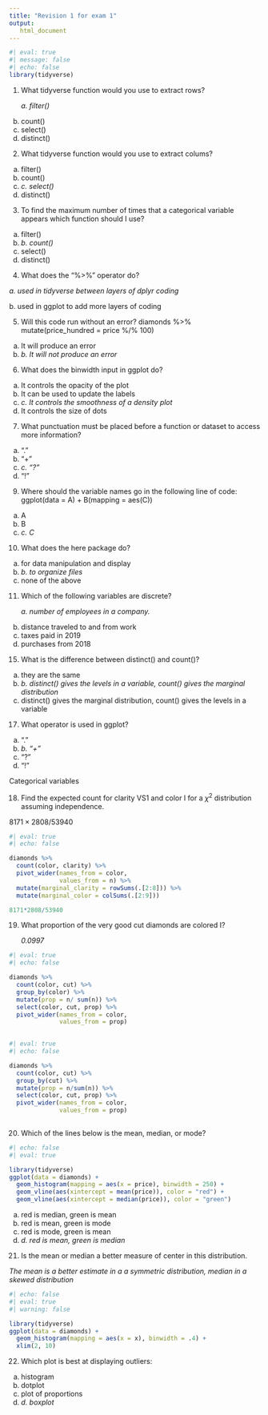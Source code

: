 ```yaml
---
title: "Revision 1 for exam 1"
output: 
   html_document
---
```


```r
#| eval: true
#| message: false
#| echo: false
library(tidyverse)
```

1.  What tidyverse function would you use to extract rows?

    *a. filter()*

```{=html}
<!-- -->
```
b.  count()
c.  select()
d.  distinct()

<!-- -->

2.  What tidyverse function would you use to extract colums?

<!-- -->

a.  filter()
b.  count()
c.  *c. select()*
d.  distinct()

<!-- -->

3.  To find the maximum number of times that a categorical variable appears which function should I use?

<!-- -->

a.  filter()
b.  *b. count()*
c.  select()
d.  distinct()

<!-- -->

4.  What does the "%\>%" operator do?

*a. used in tidyverse between layers of dplyr coding*

b\. used in ggplot to add more layers of coding

<!-- -->

5.  Will this code run without an error? diamonds %\>% mutate(price_hundred = price %/% 100)

```{=html}
<!-- -->
```
a.  It will produce an error
b.  *b. It will not produce an error*

<!-- -->

6.  What does the binwidth input in ggplot do?

<!-- -->

a.  It controls the opacity of the plot
b.  It can be used to update the labels
c.  *c. It controls the smoothness of a density plot*
d.  It controls the size of dots

<!-- -->

7.  What punctuation must be placed before a function or dataset to access more information?

<!-- -->

a.  "."
b.  "+"
c.   *c. "?"*
d.  "!"

<!-- -->

9.  Where should the variable names go in the following line of code: ggplot(data = A) + B(mapping = aes(C))

<!-- -->

a.  A
b.  B
c.  *c. C*

<!-- -->

10. What does the here package do?

<!-- -->

a.  for data manipulation and display
b.  *b. to organize files*
c.  none of the above

<!-- -->

11. Which of the following variables are discrete?

    *a. number of employees in a company.*

```{=html}
<!-- -->
```
b.  distance traveled to and from work
c.  taxes paid in 2019
d.  purchases from 2018

<!-- -->

15. What is the difference between distinct() and count()?

<!-- -->

a.  they are the same
b.  *b. distinct() gives the levels in a variable, count() gives the marginal distribution*
c.  distinct() gives the marginal distribution, count() gives the levels in a variable

<!-- -->

17. What operator is used in ggplot?

<!-- -->

a.  "."
b.  *b. "+"*
c.  "?"
d.  "!"

Categorical variables

18. Find the expected count for clarity VS1 and color I for a $\chi^2$ distribution assuming independence.

$8171\times 2808/53940$

```r
#| eval: true
#| echo: false

diamonds %>% 
  count(color, clarity) %>% 
  pivot_wider(names_from = color,
              values_from = n) %>% 
  mutate(marginal_clarity = rowSums(.[2:8])) %>% 
  mutate(marginal_color = colSums(.[2:9]))

8171*2808/53940
```

19. What proportion of the very good cut diamonds are colored I?

    *0.0997*

```r
#| eval: true
#| echo: false

diamonds %>% 
  count(color, cut) %>% 
  group_by(color) %>% 
  mutate(prop = n/ sum(n)) %>% 
  select(color, cut, prop) %>% 
  pivot_wider(names_from = color,
              values_from = prop) 
  
```

```r
#| eval: true
#| echo: false

diamonds %>% 
  count(color, cut) %>% 
  group_by(cut) %>% 
  mutate(prop = n/sum(n)) %>% 
  select(color, cut, prop) %>% 
  pivot_wider(names_from = color,
              values_from = prop) 
  
```

20. Which of the lines below is the mean, median, or mode?

```r
#| echo: false
#| eval: true

library(tidyverse)
ggplot(data = diamonds) +
  geom_histogram(mapping = aes(x = price), binwidth = 250) +
  geom_vline(aes(xintercept = mean(price)), color = "red") +
  geom_vline(aes(xintercept = median(price)), color = "green")

```

a.  red is median, green is mean
b.  red is mean, green is mode
c.  red is mode, green is mean
d.  *d. red is mean, green is median*

<!-- -->

21. Is the mean or median a better measure of center in this distribution.

*The mean is a better estimate in a a symmetric distribution, median in a skewed distribution*

```r
#| echo: false
#| eval: true
#| warning: false

library(tidyverse)
ggplot(data = diamonds) +
  geom_histogram(mapping = aes(x = x), binwidth = .4) +
  xlim(2, 10)
```

22. Which plot is best at displaying outliers:

<!-- -->

a.  histogram
b.  dotplot
c.  plot of proportions
d.  *d. boxplot*
